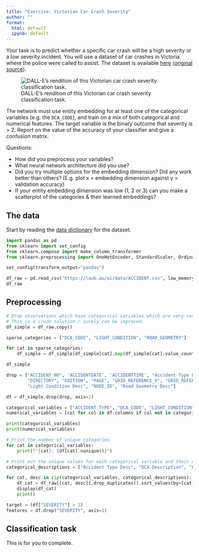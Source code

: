 ```yaml
---
title: "Exercise: Victorian Car Crash Severity"
author: ""
format:
  html: default
  ipynb: default
---
```


<!-- 
TODO Fix up this task after reading the data dictionary / doing a permutation importance.

"E.g. are there any very powerful predictors that your model is using which could hint at an error in the problem construction.""
-->

Your task is to predict whether a specific car crash will be a high severity or a low severity incident.
You will use a dataset of car crashes in Victoria where the police were called to assist.
The dataset is available [here](https://laub.au/ai/data/ACCIDENT.csv) ([original source](https://discover.data.vic.gov.au/dataset/crash-stats-data-extract)).

![DALL-E's rendition of this Victorian car crash severity classification task.](victorian-crash-severity.jpg)

The network must use entity embedding for at least one of the categorical variables (e.g. the `DCA_CODE`), and train on a mix of both categorical and numerical features.
The target variable is the binary outcome that severity is > 2.
Report on the value of the accuracy of your classifier and give a confusion matrix.

Questions:

- How did you preprocess your variables?
- What neural network architecture did you use?
- Did you try multiple options for the embedding dimension? Did any work better than others? (E.g. plot x = embedding dimension against y = validation accuracy) 
- If your entity embedding dimension was low (1, 2 or 3) can you make a scatterplot of the categories & their learned embeddings?

## The data

Start by reading the [data dictionary](https://vicroadsopendatastorehouse.vicroads.vic.gov.au/opendata/Road_Safety/RCIS%20Documents/Metadata%20-%20Victoria%20Road%20Crash%20data.pdf) for the dataset.

```python
import pandas as pd
from sklearn import set_config
from sklearn.compose import make_column_transformer
from sklearn.preprocessing import OneHotEncoder, StandardScaler, OrdinalEncoder

set_config(transform_output="pandas")
```

```python
df_raw = pd.read_csv("https://laub.au/ai/data/ACCIDENT.csv", low_memory=False)
df_raw
```

## Preprocessing

```python
# Drop observations which have categorical variables which are very rare (< 10 obs in the dataset)
# This is a crude solution / surely can be improved.
df_simple = df_raw.copy()

sparse_categories = ["DCA_CODE", "LIGHT_CONDITION", "ROAD_GEOMETRY"]

for cat in sparse_categories:
    df_simple = df_simple[df_simple[cat].map(df_simple[cat].value_counts()) > 10]    

df_simple
```

```python
drop = ["ACCIDENT_NO", 'ACCIDENTDATE', 'ACCIDENTTIME', "Accident Type Desc", "Day Week Description", "DCA Description",
        "DIRECTORY", "EDITION", "PAGE", "GRID_REFERENCE_X", "GRID_REFERENCE_Y",
        "Light Condition Desc", "NODE_ID", "Road Geometry Desc"]

df = df_simple.drop(drop, axis=1)

categorical_variables = ["ACCIDENT_TYPE", "DCA_CODE", "LIGHT_CONDITION", "ROAD_GEOMETRY"]
numerical_variables = [col for col in df.columns if col not in categorical_variables]
```

```python
print(categorical_variables)
print(numerical_variables)
```

```python
# Print the number of unique categories
for cat in categorical_variables:
    print(f"{cat}: {df[cat].nunique()}")
```

```python
# Print out the unique values for each categorical variable and their descriptions
categorical_descriptions = ["Accident Type Desc", "DCA Description", "Light Condition Desc", "Road Geometry Desc"]

for cat, desc in zip(categorical_variables, categorical_descriptions):
    df_cat = df_raw[[cat, desc]].drop_duplicates().sort_values(by=[cat]).reset_index(drop=True)
    display(df_cat)
    print()
```

```python
target = (df["SEVERITY"] > 2)
features = df.drop("SEVERITY", axis=1)
```

## Classification task

This is for you to complete.
